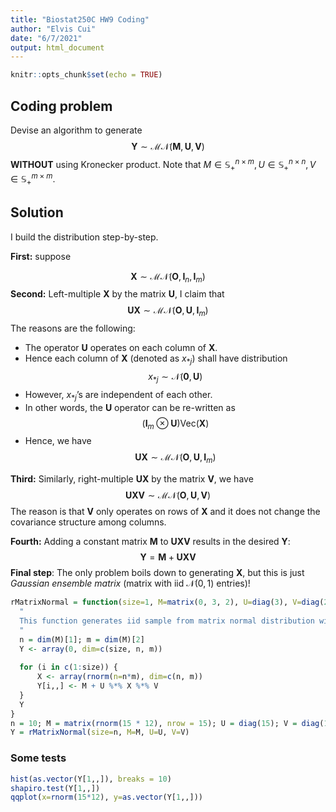 ```yaml
---
title: "Biostat250C HW9 Coding"
author: "Elvis Cui"
date: "6/7/2021"
output: html_document
---
```


```r
knitr::opts_chunk$set(echo = TRUE)
```

## Coding problem

Devise an algorithm to generate
$$\mathbf{Y}\sim\mathcal{MN}(\mathbf{M},\mathbf{U},\mathbf{V})$$
**WITHOUT** using Kronecker product. Note that $M\in\mathbb{S}_+^{n\times m}, U\in\mathbb{S}_+^{n\times n}, V\in\mathbb{S}_+^{m\times m}$.

## Solution

I build the distribution step-by-step.

**First:** suppose

$$\mathbf{X}\sim\mathcal{MN}(\mathbf{O},\mathbf{I}_n,\mathbf{I}_m)$$
**Second:** Left-multiple $\mathbf{X}$ by the matrix $\mathbf{U}$, I claim that 
$$\mathbf{UX}\sim\mathcal{MN}(\mathbf{O}, \mathbf{U}, \mathbf{I}_m)$$
The reasons are the following:

- The operator $\mathbf{U}$ operates on each column of $\mathbf{X}$.
- Hence each column of $\mathbf{X}$ (denoted as $x_{*j}$) shall have distribution
$$x_{*j}\sim\mathcal{N}(\mathbf{0},\mathbf{U})$$
- However, $x_{*j}$'s are independent of each other.
- In other words, the $\mathbf{U}$ operator can be re-written as
$$\left(\mathbf{I}_m\otimes\mathbf{U}\right)\text{Vec}(\mathbf{X})$$
- Hence, we have
$$\mathbf{UX}\sim\mathcal{MN}(\mathbf{O},\mathbf{U},\mathbf{I}_m)$$

**Third:** Similarly, right-multiple $\mathbf{UX}$ by the matrix $\mathbf{V}$, we have
$$\mathbf{UXV}\sim\mathcal{MN}(\mathbf{O},\mathbf{U},\mathbf{V})$$
The reason is that $\mathbf{V}$ only operates on rows of $\mathbf{X}$ and it does not change the covariance structure among columns.

**Fourth:** Adding a constant matrix $\mathbf{M}$ to $\mathbf{UXV}$ results in the desired $\mathbf{Y}$:
$$\mathbf{Y}=\mathbf{M}+\mathbf{UXV}$$
**Final step**: The only problem boils down to generating $\mathbf{X}$, but this is just *Gaussian ensemble matrix* (matrix with iid $\mathcal{N}(0,1)$ entries)!

```r
rMatrixNormal = function(size=1, M=matrix(0, 3, 2), U=diag(3), V=diag(2)) {
  "
  This function generates iid sample from matrix normal distribution with mean M, row covariance U and column covariance V.
  "
  n = dim(M)[1]; m = dim(M)[2]
  Y <- array(0, dim=c(size, n, m))
  
  for (i in c(1:size)) {
      X <- array(rnorm(n=n*m), dim=c(n, m))
      Y[i,,] <- M + U %*% X %*% V
  }
  Y
}
n = 10; M = matrix(rnorm(15 * 12), nrow = 15); U = diag(15); V = diag(12)
Y = rMatrixNormal(size=n, M=M, U=U, V=V)
```

### Some tests
```r

hist(as.vector(Y[1,,]), breaks = 10)
shapiro.test(Y[1,,])
qqplot(x=rnorm(15*12), y=as.vector(Y[1,,]))
```
